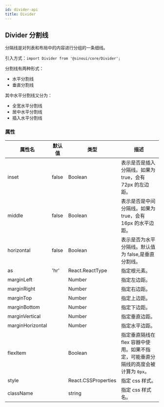 ```yaml
---
id: divider-api
title: Divider
---
```


## Divider 分割线

分隔线是对列表和布局中的内容进行分组的一条细线。

引入方式：`import Divider from '@sinoui/core/Divider';`

分割线有两种形式：

- 水平分割线
- 垂直分割线

其中水平分割线又分为：

- 全宽水平分割线
- 居中水平分割线
- 插入水平分割线

### 属性

| 属性名           | 默认值 | 类型                | 描述                                                                               |
| ---------------- | ------ | ------------------- | ---------------------------------------------------------------------------------- |
| inset            | false  | Boolean             | 表示是否是插入分隔线。如果为 true，会有 72px 的左边距。                            |
| middle           | false  | Boolean             | 表示是否是中间分隔线。如果为 true，会有 16px 的水平边距。                          |
| horizontal       | false  | Boolean             | 表示是否为水平分隔线。默认值为 false,是垂直分割线。                                |
| as               | 'hr'   | React.ReactType     | 指定根元素。                                                                       |
| marginLeft       |        | Number              | 指定左边距。                                                                       |
| marginRight      |        | Number              | 指定右边距。                                                                       |
| marginTop        |        | Number              | 指定上边距。                                                                       |
| marginBottom     |        | Number              | 指定下边距。                                                                       |
| marginVertical   |        | Number              | 指定垂直边距。                                                                     |
| marginHorizontal |        | Number              | 指定水平边距。                                                                     |
| flexItem         |        | Boolean             | 指定垂直隔线在 flex 容器中使用。如果不指定，可能垂直分隔线的高度会被计算为 `0px`。 |
| style            |        | React.CSSProperties | 指定 css 样式。                                                                    |
| className        |        | string              | 指定 css 样式名。                                                                  |
